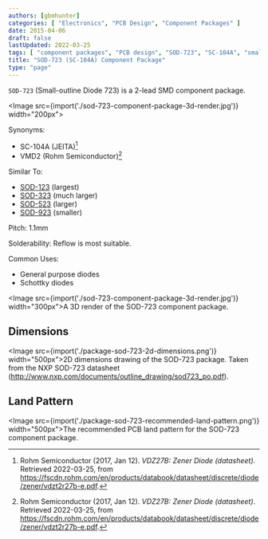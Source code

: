 ```yaml
---
authors: [gbmhunter]
categories: [ "Electronics", "PCB Design", "Component Packages" ]
date: 2015-04-06
draft: false
lastUpdated: 2022-03-25
tags: [ "component packages", "PCB design", "SOD-723", "SC-104A", "small-outline", "diodes" ]
title: "SOD-723 (SC-104A) Component Package"
type: "page"
---
```



`SOD-723` (Small-outline Diode 723) is a 2-lead SMD component package.

<Image src={import('./sod-723-component-package-3d-render.jpg')} width="200px"></Image>

Synonyms:

* SC-104A (JEITA)[^bib-rohm-vdz27b-ds]
* VMD2 (Rohm Semiconductor)[^bib-rohm-vdz27b-ds]

Similar To:

* [SOD-123](/pcb-design/component-packages/sod-123-component-package/) (largest)
* [SOD-323](/pcb-design/component-packages/sod-323-component-package/) (much larger)
* [SOD-523](/pcb-design/component-packages/sod-523-component-package/) (larger)
* [SOD-923](/pcb-design/component-packages/sod-923-component-package/) (smaller)

Pitch: 1.1mm

Solderability: Reflow is most suitable.

Common Uses:

* General purpose diodes
* Schottky diodes

<Image src={import('./sod-723-component-package-3d-render.jpg')} width="300px">A 3D render of the SOD-723 component package.</Image>

## Dimensions

<Image src={import('./package-sod-723-2d-dimensions.png')} width="500px">2D dimensions drawing of the SOD-723 package. Taken from the NXP SOD-723 datasheet (http://www.nxp.com/documents/outline_drawing/sod723_po.pdf).</Image>

## Land Pattern

<Image src={import('./package-sod-723-recommended-land-pattern.png')} width="500px">The recommended PCB land pattern for the SOD-723 component package.</Image>

[^bib-rohm-vdz27b-ds]:  Rohm Semiconductor (2017, Jan 12). _VDZ27B: Zener Diode (datasheet)_. Retrieved 2022-03-25, from https://fscdn.rohm.com/en/products/databook/datasheet/discrete/diode/zener/vdzt2r27b-e.pdf.